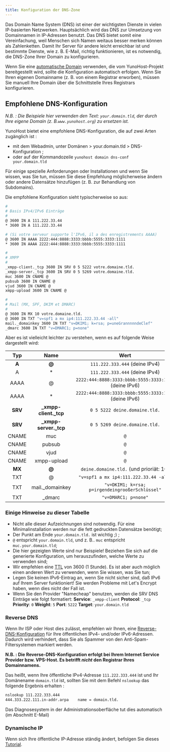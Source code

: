 ```yaml
---
title: Konfiguration der DNS-Zone
---
```


Das Domain Name System (DNS) ist einer der wichtigsten Dienste in vielen IP-basierten Netzwerken.
Hauptsächlich wird das DNS zur Umsetzung von Domainnamen in IP-Adressen benutzt. Das DNS bietet somit eine Vereinfachung, weil Menschen sich Namen weitaus besser merken können als Zahlenketten. Damit
Ihr Server für andere leicht erreichbar ist und bestimmte Dienste, wie z. B. E-Mail, richtig funktionieren, ist es notwendig, die DNS-Zone Ihrer Domain zu konfigurieren.

Wenn Sie eine [automatische Domain](/admin/tutorials/domains/dns_nohost_me) verwenden, die vom YunoHost-Projekt bereitgestellt wird,
sollte die Konfiguration automatisch erfolgen. Wenn Sie Ihren eigenen Domainname
(z. B. von einem Registrar erworben), müssen Sie manuell Ihre
Domain über die Schnittstelle Ihres Registrars konfigurieren.

## Empfohlene DNS-Konfiguration

*N.B. : Die Beispiele hier verwenden den Text: `your.domain.tld`, der durch Ihre eigene Domain (z. B.`www.yunohost.org`) zu ersetzen ist.*

YunoHost bietet eine empfohlene DNS-Konfiguration, die auf zwei Arten zugänglich ist :

- mit dem Webadmin, unter Domänen > your.domain.tld > DNS-Konfiguration ;
- oder auf der Kommandozeile  `yunohost domain dns-conf your.domain.tld`

Für einige spezielle Anforderungen oder Installationen und wenn Sie wissen,
was Sie tun, müssen Sie diese Empfehlung möglicherweise ändern oder
andere Datensätze hinzufügen (z. B. zur Behandlung von Subdomains).

Die empfohlene Konfiguration sieht typischerweise so aus:

```bash
#
# Basis IPv4/IPv6 Einträge
#
@ 3600 IN A 111.222.33.44
* 3600 IN A 111.222.33.44

# (Si votre serveur supporte l'IPv6, il a des enregistrements AAAA)
@ 3600 IN AAAA 2222:444:8888:3333:bbbb:5555:3333:1111
* 3600 IN AAAA 2222:444:8888:3333:bbbb:5555:3333:1111

#
# XMPP
#
_xmpp-client._tcp 3600 IN SRV 0 5 5222 votre.domaine.tld.
_xmpp-server._tcp 3600 IN SRV 0 5 5269 votre.domaine.tld.
muc 3600 IN CNAME @
pubsub 3600 IN CNAME @
vjud 3600 IN CNAME @
xmpp-upload 3600 IN CNAME @

#
# Mail (MX, SPF, DKIM et DMARC)
#
@ 3600 IN MX 10 votre.domaine.tld.
@ 3600 IN TXT "v=spf1 a mx ip4:111.222.33.44 -all"
mail._domainkey 3600 IN TXT "v=DKIM1; k=rsa; p=uneGrannnnndeClef"
_dmarc 3600 IN TXT "v=DMARC1; p=none"
```

Aber es ist vielleicht leichter zu verstehen, wenn es auf folgende Weise
dargestellt wird:

| Typ     | Name                   | Wert                                                   |
| :-----: | :--------------------: | :----------------------------------------------------: |
|  **A**  |   **@**                |  `111.222.333.444` (deine IPv4)                        |
|    A    |   *                    |  `111.222.333.444` (deine IPv4)                        |
|  AAAA   |   @                    |  `2222:444:8888:3333:bbbb:5555:3333:1111` (deine IPv6) |
|  AAAA   |   *                    |  `2222:444:8888:3333:bbbb:5555:3333:1111` (deine IPv6) |
| **SRV** | **_xmpp-client._tcp**  |  `0 5 5222 deine.domaine.tld.`                         |
| **SRV** | **_xmpp-server._tcp**  |  `0 5 5269 deine.domaine.tld.`                         |
|  CNAME  |   muc                  |  `@`                                                   |
|  CNAME  |   pubsub               |  `@`                                                   |
|  CNAME  |   vjud                 |  `@`                                                   |
|  CNAME  |   xmpp-upload          |  `@`                                                   |
| **MX**  | **@**                  |  `deine.domaine.tld.`     (und prioriät: 10)           |
|   TXT   |   @                    |  `"v=spf1 a mx ip4:111.222.33.44 -all"`                |
|   TXT   |  mail._domainkey       |  `"v=DKIM1; k=rsa; p=irgendeingrooßerSchlüssel"`       |
|   TXT   |  _dmarc                |  `"v=DMARC1; p=none"`                                  |

### Einige Hinweise zu dieser Tabelle

- Nicht alle dieser Aufzeichnungen sind notwendig. Für eine Minimalinstallation werden nur die fett gedruckten Datensätze benötigt;
- Der Punkt am Ende `your.domain.tld.` ist wichtig ;) ;
- `@` entspricht `your.domain.tld`, und z. B.. `muc` entspricht `muc.your.domain.tld`;
- Die hier gezeigten Werte sind nur Beispiele! Beziehen Sie sich auf die generierte Konfiguration, um herauszufinden, welche Werte zu verwenden sind;
- Wir empfehlen eine [TTL](https://de.wikipedia.org/wiki/Time_to_Live#Domain_Name_System) von 3600 (1 Stunde). Es ist aber auch möglich einen anderen Wert zu verwenden, wenn Sie wissen, was Sie tun;
- Legen Sie keinen IPv6-Eintrag an, wenn Sie nicht sicher sind, daß IPv6 auf Ihrem Server funktioniert! Sie werden Probleme mit Let's Encrypt haben, wenn dies nicht der Fall ist.
- Wenn Sie den Provider "Namecheap" benutzen, werden die SRV DNS Einträge wie folgt formatiert: **Service**: `_xmpp-client` **Protocol**: `_tcp` **Priority**: `0` **Weight**: `5` **Port**: `5222` **Target**: `your.domain.tld`

### Reverse DNS

Wenn Ihr ISP oder Host dies zulässt, empfehlen wir Ihnen, eine
 [Reverse-DNS-Konfiguration](https://de.wikipedia.org/wiki/Reverse_DNS)
für Ihre öffentlichen IPv4- und/oder IPv6-Adressen. Dadurch wird verhindert, dass Sie als Spammer von den Anti-Spam-Filtersystemen markiert werden.

**N.B. : Die Reverse-DNS-Konfiguration erfolgt bei Ihrem Internet Service Provider bzw. VPS-Host. Es betrifft *nicht* den Registrar Ihres Domainnamens.**

Das heißt, wenn Ihre öffentliche IPv4-Adresse `111.222.333.444` ist und Ihr
Domänename `domain.tld` ist, sollten Sie mit dem Befehl
`nslookup` das folgende Ergebnis erhalten :

```bash
nslookup 111.222.333.444
444.333.222.111.in-addr.arpa    name = domain.tld.
```

Das Diagnosesystem in der Administrationsoberfläche tut dies automatisch (im Abschnitt E-Mail)

### Dynamische IP

Wenn sich Ihre öffentliche IP-Adresse ständig ändert, befolgen Sie dieses [Tutorial](/admin/tutorials/domains/dns_dynamicip).
